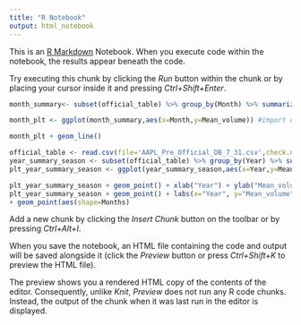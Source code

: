 ```yaml
---
title: "R Notebook"
output: html_notebook
---
```


This is an [R Markdown](http://rmarkdown.rstudio.com) Notebook. When you execute code within the notebook, the results appear beneath the code. 

Try executing this chunk by clicking the *Run* button within the chunk or by placing your cursor inside it and pressing *Ctrl+Shift+Enter*. 

```r
month_summary<- subset(official_table) %>% group_by(Month) %>% summarize(Mean_volume=mean(Volume), .groups = 'keep') #create summary table for months by volume 

month_plt <- ggplot(month_summary,aes(x=Month,y=Mean_volume)) #import dataset into ggplot2

month_plt + geom_line()


```
```r
official_table <- read.csv(file='AAPL_Pre_Official_DB_7_31.csv',check.names=F,stringsAsFactors = F)#Reading the official file
year_summary_season <- subset(official_table) %>% group_by(Year) %>% summarize(Mean_volume=mean(Volume), .groups = 'keep') #create summary table
plt_year_summary_season <- ggplot(year_summary_season,aes(x=Year,y=Mean_volume)) #import dataset into ggplot2

plt_year_summary_season + geom_point() + xlab("Year") + ylab("Mean_volume") #add scatter plot with labels
plt_year_summary_season + geom_point() + labs(x="Year", y="Mean_volume", size=15)#add scatter plot with labels
+ geom_point(aes(shape=Months)
```

Add a new chunk by clicking the *Insert Chunk* button on the toolbar or by pressing *Ctrl+Alt+I*.

When you save the notebook, an HTML file containing the code and output will be saved alongside it (click the *Preview* button or press *Ctrl+Shift+K* to preview the HTML file).

The preview shows you a rendered HTML copy of the contents of the editor. Consequently, unlike *Knit*, *Preview* does not run any R code chunks. Instead, the output of the chunk when it was last run in the editor is displayed.
